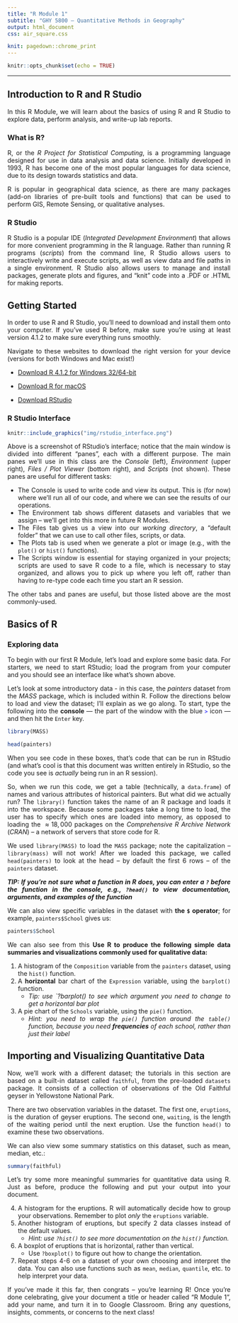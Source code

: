 ```yaml
---
title: "R Module 1"
subtitle: "GHY 5800 — Quantitative Methods in Geography"
output: html_document
css: air_square.css

knit: pagedown::chrome_print
---
```


```r
knitr::opts_chunk$set(echo = TRUE)
```

```{=html}
<style>
body
  {text-align: justify}
  {font-size: 18px}
</style>
```

----------

## Introduction to R and R Studio

In this R Module, we will learn about the basics of using R and R Studio to explore data, perform analysis, and write-up lab reports.

### What is R?

R, or the *R Project for Statistical Computing*, is a programming language designed for use in data analysis and data science. Initially developed in 1993, R has become one of the most popular languages for data science, due to its design towards statistics and data.

R is popular in geographical data science, as there are many packages (add-on libraries of pre-built tools and functions) that can be used to perform GIS, Remote Sensing, or qualitative analyses.


### R Studio

R Studio is a popular IDE (*Integrated Development Environment*) that allows for more convenient programming in the R language. Rather than running R programs (*scripts*) from the command line, R Studio allows users to interactively write and execute scripts, as well as view data and file paths in a single environment. R Studio also allows users to manage and install packages, generate plots and figures, and "knit" code into a .PDF or .HTML for making reports.

<!--
### R Markdown

For writing up documents and reports, text editors like Word and Google Docs do the job, but sometimes we need to include figures, data, or reports. Rather than constantly taking screenshots (and updating them when things change!) we can use R Markdown to create comprehensive documents that automatically include figures and tables *directly from the data*. R Markdown has a bit of a learning curve, especially compared to Word, but once we cover the basics, it becomes easy to make documents and reports (this R Module was written entirely in R Markdown!)
-->

\newpage

## Getting Started

In order to use R and R Studio, you'll need to download and install them onto your computer. If you've used R before, make sure you're using at least version 4.1.2 to make sure everything runs smoothly.

Navigate to these websites to download the right version for your device (versions for both Windows and Mac exist!)

- [Download R 4.1.2 for Windows 32/64-bit](https://cran.r-project.org/bin/windows/base/)
- [Download R for macOS](https://cran.r-project.org/bin/macosx/)

- [Download RStudio](https://www.rstudio.com/products/rstudio/download/#download)

### R Studio Interface

```r

knitr::include_graphics("img/rstudio_interface.png")
```

Above is a screenshot of RStudio's interface; notice that the main window is divided into different "panes", each with a different purpose. The main panes we'll use in this class are the *Console* (left), *Environment* (upper right), *Files / Plot Viewer* (bottom right), and *Scripts* (not shown). These panes are useful for different tasks:

- The Console is used to write code and view its output. This is (for now) where we'll run all of our code, and where we can see the results of our operations.
- The Environment tab shows different datasets and variables that we assign – we'll get into this more in future R Modules.
- The Files tab gives us a view into our *working directory*, a "default folder" that we can use to call other files, scripts, or data.
- The Plots tab is used when we generate a plot or image (e.g., with the `plot()` or `hist()` functions).
- The Scripts window is essential for staying organized in your projects; scripts are used to save R code to a file, which is necessary to stay organized, and allows you to pick up where you left off, rather than having to re-type code each time you start an R session.

The other tabs and panes are useful, but those listed above are the most commonly-used.

## Basics of R

### Exploring data

To begin with our first R Module, let's load and explore some basic data. For starters, we need to start RStudio; load the program from your computer and you should see an interface like what's shown above.

Let's look at some introductory data - in this case, the *painters* dataset from the *MASS* package, which is included within R. Follow the directions below to load and view the dataset; I'll explain as we go along. To start, type the following into the **console** — the part of the window with the blue <span style="color: blue;">`>`</span> icon — and then hit the `Enter` key.

```r
library(MASS)

head(painters)
```

When you see code in these boxes, that's code that can be run in RStudio (and what's cool is that this document was written entirely in RStudio, so the code you see is *actually* being run in an R session).

So, when we run this code, we get a table (technically, a `data.frame`) of names and various attributes of historical painters. But what did we actually run? The `library()` function takes the name of an R package and loads it into the workspace. Because some packages take a long time to load, the user has to specify which ones are loaded into memory, as opposed to loading the $\approx 18,000$ packages on the *Comprehensive R Archive Network* (*CRAN*) – a network of servers that store code for R.

We used `library(MASS)` to load the `MASS` package; note the capitalization – `library(mass)` will not work! After we loaded this package, we called `head(painters)` to look at the head – by default the first 6 rows – of the `painters` dataset.


***TIP: If you're not sure what a function in R does, you can enter a `?` before the function in the console, e.g., `?head()` to view documentation, arguments, and examples of the function***

We can also view specific variables in the dataset with **the `$` operator**; for example, `painters$School` gives us:

```r

painters$School
```

We can also see from this 
**Use R to produce the following simple data summaries and visualizations commonly used for qualitative data:**

1. A histogram of the `Composition` variable from the `painters` dataset, using the `hist()` function.
2. A **horizontal** bar chart of the `Expression` variable, using the `barplot()` function.
    - *Tip: use `?barplot() to see which argument you need to change to get a horizontal bar plot*
3. A pie chart of the `Schools` variable, using the `pie()` function.
    - *Hint: you need to wrap the `pie()` function around the `table()` function, because you need **frequencies** of each school, rather than just their label*

\newpage

## Importing and Visualizing Quantitative Data

Now, we'll work with a different dataset; the tutorials in this section are based on a built-in dataset called `faithful`, from the pre-loaded `datasets` package. It consists of a collection of observations of the Old Faithful geyser in Yellowstone National Park.

There are two observation variables in the dataset. The first one, `eruptions`, is the duration of geyser eruptions. The second one, `waiting`, is the length of the waiting period until the next eruption. Use the function `head()` to examine these two observations.

We can also view some summary statistics on this dataset, such as mean, median, etc.:

```r

summary(faithful)
```

Let's try some more meaningful summaries for quantitative data using R. Just as before, produce the following and put your output into your document.

4. A histogram for the eruptions. R will automatically decide how to group your observations. Remember to plot *only* the `eruptions` variable.
5. Another histogram of eruptions, but specify 2 data classes instead of the default values.
    - *Hint: use `?hist()` to see more documentation on the `hist()` function.*
6. A boxplot of eruptions that is horizontal, rather than vertical.
    - Use `?boxplot()` to figure out how to change the orientation.
7. Repeat steps 4-6 on a dataset of your own choosing and interpret the data. You can also use functions such as `mean`, `median`, `quantile`, etc. to help interpret your data.

If you've made it this far, then congrats -- you're learning R! Once you're done celebrating, give your document a title or header called "R Module 1", add your name, and turn it in to Google Classroom. Bring any questions, insights, comments, or concerns to the next class!
